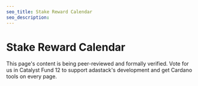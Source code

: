 ```yaml
---
seo_title: Stake Reward Calendar
seo_description:
---
```


# Stake Reward Calendar

This page's content is being peer-reviewed and formally verified. Vote for us in Catalyst Fund 12 to support adastack's development and get Cardano tools on every page.
